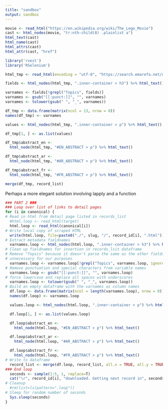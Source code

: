 ```yaml
---
title: "sandbox"
output: sandbox
---
```


```r
movie <- read_html("https://en.wikipedia.org/wiki/The_Lego_Movie")
cast <- html_nodes(movie, "tr:nth-child(8) .plainlist a")
html_text(cast)
html_name(cast)
html_attrs(cast)
html_attr(cast, "href")
```

```r
library('rvest')
library('RSelenium')

html_tmp <- read_html(encoding = "utf-8", "https://search.emarefa.net/detail/BIM-835175/%D8%A7%D8%B3%D8%AA%D8%A8%D9%8A%D8%A7%D9%86-%D8%A7%D9%84%D9%85%D8%B9%D8%AA%D9%82%D8%AF%D8%A7%D8%AA-%D8%A7%D9%84%D8%AE%D8%B1%D8%A7%D9%81%D9%8A%D8%A9-%D8%A7%D9%84%D8%B4%D8%A7%D8%A6%D8%B9%D8%A9-%D9%81%D9%8A-%D8%A7%D9%84%D8%AC%D8%B2%D8%A7%D8%A6%D8%B1/1")

fields <- html_nodes(html_tmp, ".inner-container > h3") %>% html_text()

varnames <- fields[!grepl("Topics", fields)]
varnames <- gsub("[[:punct:]]", "", varnames)
varnames <- tolower(gsub(" ", "_", varnames))

df_tmp <- data.frame(matrix(ncol = 13, nrow = 0))
names(df_tmp) <- varnames

values <- html_nodes(html_tmp, ".inner-container > p") %>% html_text()

df_tmp[1, ] <- as.list(values)

df_tmp$abstract_en <- 
  html_node(html_tmp, "#EN_ABSTRACT > p") %>% html_text()

df_tmp$abstract_ar <- 
  html_node(html_tmp, "#AR_ABSTRACT > p") %>% html_text()

df_tmp$abstract_fr <- 
  html_node(html_tmp, "#FR_ABSTRACT > p") %>% html_text()

merge(df_tmp, record_list)
```

Perhaps a more elegant solution involving lapply and a function

```r
### PART 2 ###
### Loop over list of links to detail pages
for (i in canonical) {
# Read in html from detail page listed in records_list
  #html.loop <- read_html(target)
  html.loop <- read_html(canonical[i])
# Write local copy of scraped HTML
  write(html.loop, file=paste0("./", slug, "/", record_id[i], ".html"))
# Extract metadata fieldnames
  varnames.loop <- html_nodes(html.loop, ".inner-container > h3") %>% html_text()
# Clean up fieldnames for insertion in records_lsit dataframe
# Remove "Topics" because it doesn't parse the same as the other fields and is
# unnecessary for our purposes
  varnames.loop <- varnames.loop[!grepl("Topics", varnames.loop, ignore.case = TRUE)]
# Remove punctuation and special characters from variable names
  varnames.loop <- gsub("[[:punct:]]", "", varnames.loop)
# force lowercase and replace all spaces with underscores
  varnames.loop <- tolower(gsub(" ", "_", varnames.loop))
# Build an empty dataframe with the varnames as column names
  df.loop <- data.frame(matrix(ncol = length(varnames.loop), nrow = 0))
  names(df.loop) <- varnames.loop

  values.loop <- html_nodes(html.loop, ".inner-container > p") %>% html_text()

  df.loop[1, ] <- as.list(values.loop)

  df.loop$abstract_en <-
    html_node(html.loop, "#EN_ABSTRACT > p") %>% html_text()

  df.loop$abstract_ar <-
    html_node(html.loop, "#AR_ABSTRACT > p") %>% html_text()

  df.loop$abstract_fr <-
    html_node(html.loop, "#FR_ABSTRACT > p") %>% html_text()
# Write to dataframe
  record_list <- merge(df.loop, record_list, all.x = TRUE, all.y = TRUE)
### End loop
  seconds <- sample(1:5, 1, replace=T)
  cat("\r", record_id[i], "downloaded. Getting next record in", seconds, "seconds. ")
# Cleanup
  #rm(list=ls(pattern=".loop"))
# Sleep for random number of seconds
  Sys.sleep(seconds)
}
  ```